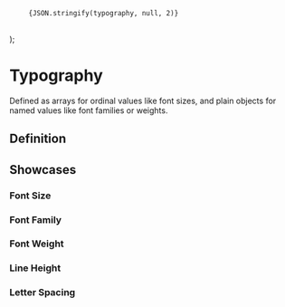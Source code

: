 
  <pre>
    <code>{JSON.stringify(typography, null, 2)}</code>
  </pre>
);

# Typography

Defined as arrays for ordinal values like font sizes, and plain objects for named values like font families or weights.

## Definition

<TypographyDefinition />

## Showcases

### Font Size

<SystemUIShowcases theme={theme} showcaseKey="fontSize" />

### Font Family

<SystemUIShowcases theme={theme} showcaseKey="fontFamily" />

### Font Weight

<SystemUIShowcases theme={theme} showcaseKey="fontWeight" />

### Line Height

<SystemUIShowcases theme={theme} showcaseKey="lineHeight" />

### Letter Spacing

<SystemUIShowcases theme={theme} showcaseKey="letterSpacing" />
